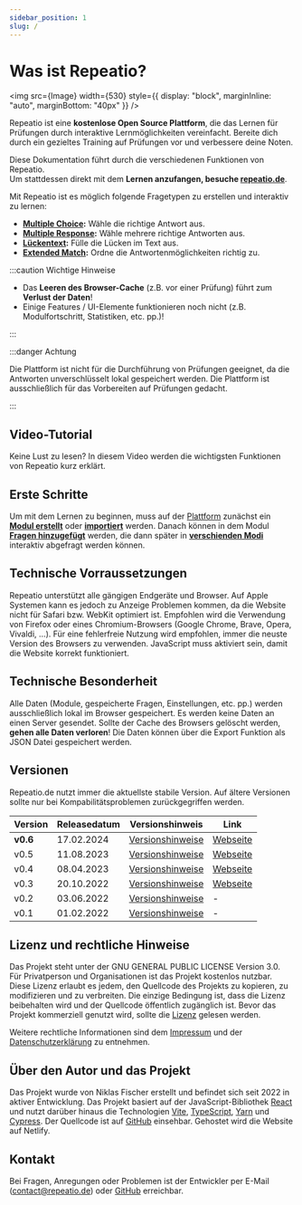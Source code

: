 ```yaml
---
sidebar_position: 1
slug: /
---
```



# Was ist Repeatio?

<img src={Image} width={530} style={{ display: "block", marginInline: "auto", marginBottom: "40px" }} />

Repeatio ist eine **kostenlose Open Source Plattform**, die das Lernen für Prüfungen durch interaktive Lernmöglichkeiten vereinfacht.
Bereite dich durch ein gezieltes Training auf Prüfungen vor und verbessere deine Noten.

Diese Dokumentation führt durch die verschiedenen Funktionen von Repeatio.  
Um stattdessen direkt mit dem **Lernen anzufangen, besuche [repeatio.de](https://repeatio.de)**.

Mit Repeatio ist es möglich folgende Fragetypen zu erstellen und interaktiv zu lernen:

- **[Multiple Choice](/question-types#multiple-choice):** Wähle die richtige Antwort aus.
- **[Multiple Response](/question-types#multiple-response):** Wähle mehrere richtige Antworten aus.
- **[Lückentext](/question-types#lückentext-gap-text):** Fülle die Lücken im Text aus.
- **[Extended Match](/question-types#erweiterte-zuordnungsaufgabe-extended-match):** Ordne die Antwortenmöglichkeiten richtig zu.

:::caution Wichtige Hinweise

- Das **Leeren des Browser-Cache** (z.B. vor einer Prüfung) führt zum **Verlust der Daten**!
- Einige Features / UI-Elemente funktionieren noch nicht (z.B. Modulfortschritt, Statistiken, etc. pp.)!

:::

:::danger Achtung

Die Plattform ist nicht für die Durchführung von Prüfungen geeignet, da die Antworten unverschlüsselt lokal gespeichert werden. Die Plattform ist ausschließlich für das Vorbereiten auf Prüfungen gedacht.

:::

## Video-Tutorial

Keine Lust zu lesen? In diesem Video werden die wichtigsten Funktionen von Repeatio kurz erklärt.

<VideoTutorial />

## Erste Schritte

Um mit dem Lernen zu beginnen, muss auf der [Plattform](https://repeatio.de) zunächst ein **[Modul erstellt](./module/add-module#modul-erstellen)** oder **[importiert](/module/add-module#modul-importieren)** werden. Danach können in dem Modul **[Fragen hinzugefügt](./questions/add-question)** werden, die dann später in **[verschienden Modi](./modes)** interaktiv abgefragt werden können.

## Technische Vorraussetzungen

Repeatio unterstützt alle gängigen Endgeräte und Browser. Auf Apple Systemen kann es jedoch zu Anzeige Problemen kommen, da die Website nicht für Safari bzw. WebKit optimiert ist. Empfohlen wird die Verwendung von Firefox oder eines Chromium-Browsers (Google Chrome, Brave, Opera, Vivaldi, ...). Für eine fehlerfreie Nutzung wird empfohlen, immer die neuste Version des Browsers zu verwenden. JavaScript muss aktiviert sein, damit die Website korrekt funktioniert.

## Technische Besonderheit

Alle Daten (Module, gespeicherte Fragen, Einstellungen, etc. pp.) werden ausschließlich lokal im Browser gespeichert. Es werden keine Daten an einen Server gesendet. Sollte der Cache des Browsers gelöscht werden, **gehen alle Daten verloren**! Die Daten können über die Export Funktion als JSON Datei gespeichert werden.

## Versionen

Repeatio.de nutzt immer die aktuellste stabile Version. Auf ältere Versionen sollte nur bei Kompabilitätsproblemen zurückgegriffen werden.

<table>
  <thead>
    <tr>
      <th>Version</th>
      <th>Releasedatum</th>
      <th>Versionshinweis</th>
      <th>Link</th>
    </tr>
  </thead>
  <tbody>
    <tr>
      <td><b>v0.6</b></td>
      <td>17.02.2024</td>
      <td><a href="https://github.com/Rllyyy/repeatio/releases/tag/v0.6">Versionshinweise</a></td>
      <td><a href="https://repeatio.de">Webseite</a></td>
    </tr>
    <tr>
      <td>v0.5</td>
      <td>11.08.2023</td>
      <td><a href="https://github.com/Rllyyy/repeatio/releases/tag/v0.5">Versionshinweise</a></td>
      <td><a href="https://release-v0-5--repeatio.netlify.app/">Webseite</a></td>
    </tr>
    <tr>
      <td>v0.4</td>
      <td>08.04.2023</td>
      <td><a href="https://github.com/Rllyyy/repeatio/releases/tag/v0.4">Versionshinweise</a></td>
      <td><a href="https://release-v0-4--repeatio.netlify.app/">Webseite</a></td>
    </tr>
    <tr>
      <td>v0.3</td>
      <td>20.10.2022</td>
      <td><a href="https://github.com/Rllyyy/repeatio/releases/tag/v0.3">Versionshinweise</a></td>
      <td><a href="https://release-v0-3--repeatio.netlify.app/">Webseite</a></td>
    </tr>
    <tr>
      <td>v0.2</td>
      <td>03.06.2022</td>
      <td><a href="https://github.com/Rllyyy/repeatio/releases/tag/v0.2">Versionshinweise</a></td>
      <td>-</td>
    </tr>
    <tr>
      <td>v0.1</td>
      <td>01.02.2022</td>
      <td><a href="https://github.com/Rllyyy/repeatio/releases/tag/v0.1">Versionshinweise</a></td>
      <td>-</td>
    </tr>
  </tbody>

</table>

## Lizenz und rechtliche Hinweise

Das Projekt steht unter der GNU GENERAL PUBLIC LICENSE Version 3.0.
Für Privatperson und Organisationen ist das Projekt kostenlos nutzbar.
Diese Lizenz erlaubt es jedem, den Quellcode des Projekts zu kopieren, zu modifizieren und zu verbreiten. Die einzige Bedingung ist, dass die Lizenz beibehalten wird und der Quellcode öffentlich zugänglich ist. Bevor das Projekt kommerziell genutzt wird, sollte die [Lizenz](https://github.com/Rllyyy/repeatio/blob/main/LICENSE) gelesen werden.

Weitere rechtliche Informationen sind dem [Impressum](https://repeatio.de/legal-notice) und der [Datenschutzerklärung](https://repeatio.de/privacy) zu entnehmen.

## Über den Autor und das Projekt

Das Projekt wurde von Niklas Fischer erstellt und befindet sich seit 2022 in aktiver Entwicklung.
Das Projekt basiert auf der JavaScript-Bibliothek [React](https://react.dev/) und nutzt darüber hinaus die Technologien [Vite](https://vitejs.dev/), [TypeScript](https://www.typescriptlang.org/), [Yarn](https://yarnpkg.com/) und [Cypress](https://www.cypress.io/). Der Quellcode ist auf [GitHub](https://github.com/Rllyyy/repeatio) einsehbar. Gehostet wird die Website auf Netlify.

## Kontakt

Bei Fragen, Anregungen oder Problemen ist der Entwickler per E-Mail ([contact@repeatio.de](mailto:contact@repeatio.de)) oder [GitHub](https://github.com/Rllyyy/repeatio) erreichbar.
